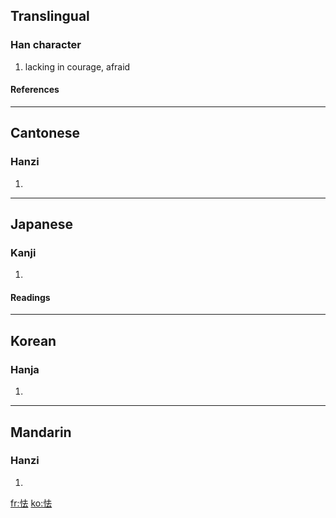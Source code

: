 ==Translingual==
===Han character===
{{Han char|rn=61|rad=心|as=05|sn=8|four=9403<sub>1</sub>|canj=心土戈 (PGI)}}
# lacking in courage, afraid
====References====
{{Han ref|kx=0382.180|dkj=10491|dj=0712.080|hdz=42283.060|uh=602F|ud=24623|bh=A9C4|bd=43460}}
----
==Cantonese==
===Hanzi===
{{yue-hanzi|jyut=|y=hip3}}
# {{defn|Cantonese}}
----
==Japanese==
===Kanji===
{{ja-kanji|grade=|rs=心05}}
# {{defn|Japanese}} 
====Readings====
{{ja-readings|on=[[きょう]] (kyō)|kun=[[おびえる]] (obieru), [[おじる]] (ojiru)}}
----
==Korean==
===Hanja===
{{ko-hanja|hangeul=겁|eumhun=|rv=geop|mr=kŏp|y=kep}}
# {{defn|Korean}}
----
==Mandarin==
===Hanzi===
{{cmn-hanzi|pin=[[qiè]] ([[qie4]])|wg=ch'ieh<sup>4</sup>}}
# {{defn|Mandarin}}

[[fr:怯]]
[[ko:怯]]